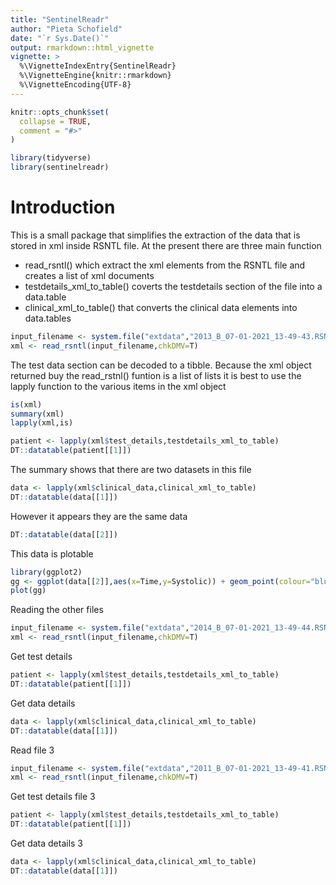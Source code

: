 ```yaml
---
title: "SentinelReadr"
author: "Pieta Schofield"
date: "`r Sys.Date()`"
output: rmarkdown::html_vignette
vignette: >
  %\VignetteIndexEntry{SentinelReadr}
  %\VignetteEngine{knitr::rmarkdown}
  %\VignetteEncoding{UTF-8}
---
```


```r
knitr::opts_chunk$set(
  collapse = TRUE,
  comment = "#>"
)
```

```r
library(tidyverse)
library(sentinelreadr)
```

# Introduction

This is a small package that simplifies the extraction of the data that is stored in xml inside RSNTL file. At the present there are three main function

- read_rsntl() which extract the xml elements from the RSNTL file and creates a list of xml documents
- testdetails_xml_to_table() coverts the testdetails section of the file into a data.table
- clinical_xml_to_table() that converts the clinical data elements into data.tables

```r
input_filename <- system.file("extdata","2013_B_07-01-2021_13-49-43.RSNTL",package="sentinelreadr")
xml <- read_rsntl(input_filename,chkDMV=T)
```

The test data section can be decoded to a tibble. Because the xml object returned buy the read_rstnl() 
funtion is a list of lists it is best to use the lapply function to the various items in the xml object

```r
is(xml)
summary(xml)
lapply(xml,is)
```

```r
patient <- lapply(xml$test_details,testdetails_xml_to_table)
DT::datatable(patient[[1]])
```

The summary shows that there are two datasets in this file

```r
data <- lapply(xml$clinical_data,clinical_xml_to_table)
DT::datatable(data[[1]])
```

However it appears they are the same data

```r
DT::datatable(data[[2]])
```

This data is plotable

```r
library(ggplot2)
gg <- ggplot(data[[2]],aes(x=Time,y=Systolic)) + geom_point(colour="blue") 
plot(gg)
```

Reading the other files

```r
input_filename <- system.file("extdata","2014_B_07-01-2021_13-49-44.RSNTL",package="sentinelreadr")
xml <- read_rsntl(input_filename,chkDMV=T)
```

Get test details

```r
patient <- lapply(xml$test_details,testdetails_xml_to_table)
DT::datatable(patient[[1]])
```

Get data details

```r
data <- lapply(xml$clinical_data,clinical_xml_to_table)
DT::datatable(data[[1]])
```

Read file 3

```r
input_filename <- system.file("extdata","2011_B_07-01-2021_13-49-41.RSNTL",package="sentinelreadr")
xml <- read_rsntl(input_filename,chkDMV=T)
```

Get test details file 3

```r
patient <- lapply(xml$test_details,testdetails_xml_to_table)
DT::datatable(patient[[1]])
```

Get data details 3

```r
data <- lapply(xml$clinical_data,clinical_xml_to_table)
DT::datatable(data[[1]])
```
